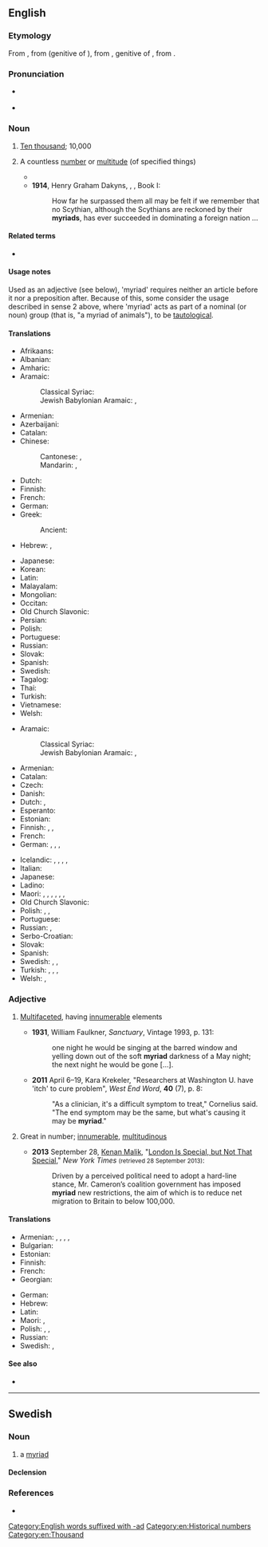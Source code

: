 ==English==
{{was wotd|2009|September|5}}
{{wikipedia}}
{{number box|en|10000}}

===Etymology===
From {{uder|en|fr|myriade}}, from {{uder|en|LL.|myriadis}} (genitive of {{m|la|myrias}}), from {{uder|en|grc|μυριάδος}}, genitive of {{m|grc|μυριάς||number of 10,000}}, from {{m|grc|μυρίος||numberless, countless, infinite}}.

===Pronunciation===
* {{a|UK|US}} {{IPA|en|/ˈmɪɹi.æd/|/ˈmɪɹi.əd/}}
* {{audio|en|en-au-myriad.ogg|Audio (AU)}}

===Noun===
{{en-noun}}

# {{lb|en|historical}} [[ten thousand|Ten thousand]]; 10,000 {{defdate|from 16th c.}}
# A countless [[number]] or [[multitude]] (of specified things) {{defdate|from 16th c.}}
#: {{ux|en|Earth hosts a '''myriad''' of animals.}}
#* {{quote-book|en|year=1834|author={{w|Letitia Elizabeth Landon}}|title=Francesca Carrara|volume=3|page=239|text=A '''myriad''' of beginnings to her intended discourse darted into her mind; but, as is usual in such cases, she chose the one the very worst suited to her purpose. "I never intend to marry," said she, in a faltering voice.}}
#* '''1914''', Henry Graham Dakyns, {{w|Xenophon}}, ''{{w|Cyropaedia}}'', Book I:
#*: How far he surpassed them all may be felt if we remember that no Scythian, although the Scythians are reckoned by their '''myriads''', has ever succeeded in dominating a foreign nation ...

====Related terms====
* {{l|en|tens of thousands}}

====Usage notes====
Used as an adjective (see below), 'myriad' requires neither an article before it nor a preposition after. Because of this, some consider the usage described in sense 2 above, where 'myriad' acts as part of a nominal (or noun) group (that is, "a myriad of animals"), to be [[tautological]].

====Translations====
{{trans-top-also|ten thousand|ten thousand}}
* Afrikaans: {{t|af|magdom}}
* Albanian: {{t+|sq|pafundësi}}
* Amharic: {{t|am|እልፍ|tr=′əlf}}
* Aramaic:
*: Classical Syriac: {{t|syc|ܪܒܘܬܐ|f|tr=rebbūṯā|sc=Syrc}}
*: Jewish Babylonian Aramaic: {{t|arc|רִבּוּתָא|f|tr=ribbūṯā|sc=Hebr}}, {{t|arc|רִבּוֹתָא|f|tr=ribbōṯā|sc=Hebr}}
* Armenian: {{t+|hy|բյուր}}
* Azerbaijani: {{t|az|saysız-hesabsız}}
* Catalan: {{t|ca|miríada|f}}
* Chinese:
*: Cantonese: {{t+|yue|萬|sc=Hani}}, {{t|yue|万|tr=maan6|sc=Hani}}
*: Mandarin: {{t+|cmn|萬|sc=Hani}}, {{t+|cmn|万|tr=wàn|sc=Hani}}
* Dutch: {{t+|nl|myriade|f}}
* Finnish: {{t|fi|myriadi}}
* French: {{t+|fr|myriade|f}}
* German: {{t+|de|Myriade|f}}
* Greek: {{t+|el|μυριάδα|f}}
*: Ancient: {{t|grc|μυριάς|f}}
* Hebrew: {{t+|he|רבבה|tr=revava}}, {{qualifier|biblical}} {{t|he|ריבוא|tr=ribo}}
{{trans-mid}}
* Japanese: {{t+|ja|万|tr=まん, man}}
* Korean: {{t+|ko|만}}
* Latin: {{t|la|myrias}}
* Malayalam: {{t+|ml|അയുതം}}
* Mongolian: {{t+|mn|түм}}
* Occitan: {{t|oc|miriada|f}}
* Old Church Slavonic: {{t|cu|тьма|f}}
* Persian: {{t+|fa|بیور|tr=biwar}}
* Polish: {{t|pl|miriada|f}}
* Portuguese: {{t+|pt|miríade|f}}
* Russian: {{t+|ru|мириа́да|f}}
* Slovak: {{t|sk|myriada|f}}
* Spanish: {{t+|es|miríada|f}}
* Swedish: {{t+|sv|myriad|c}}
* Tagalog: {{t|tl|hindi mabilang}}
* Thai: {{t+|th|หมื่น}}
* Turkish: {{t+|tr|tümen}}
* Vietnamese: {{t+|vi|vạn}}
* Welsh: {{t|cy|deng mil}}
{{trans-bottom}}

{{trans-top|vast diversity or number}}
* Aramaic:
*: Classical Syriac: {{t|syc|ܪܒܘܬܐ|f|tr=rebbūṯā|sc=Syrc}}
*: Jewish Babylonian Aramaic: {{t|arc|רִבּוּתָא|f|tr=ribbūṯā|sc=Hebr}}, {{t|arc|רִבּוֹתָא|f|tr=ribbōṯā|sc=Hebr}}
* Armenian: {{t+|hy|բյուր}}
* Catalan: {{t|ca|miríada|f}}
* Czech: {{t+|cs|myriáda|f}}
* Danish: {{t+|da|myriade|c}}
* Dutch: {{t|nl|een groot aantal}}, {{t+|nl|myriade|f}}
* Esperanto: {{t|eo|miriado}}
* Estonian: {{t|et|müriaad}}
* Finnish: {{t|fi|[[suunnaton]] [[määrä]]}}, {{t|fi|myriadi}}, {{t+|fi|lukematon|alt=lukematon määrä}}
* French: {{t+|fr|myriade|f}}
* German: {{t+|de|Unmenge|f}}, {{t+|de|Myriaden|f-p}}, {{t+|de|Unzahl|f}}, {{t+|de|Vielzahl|f}}
{{trans-mid}}
* Icelandic: {{t|is|mýgrútur|m}}, {{t|is|urmull|f}}, {{t|is|ótal|n}}, {{t|is|ógrynni|n}}, {{t+|is|aragrúi|m}}
* Italian: {{t+|it|miriade|f}}
* Japanese: {{t|ja|八百万|tr=やおよろず, yaoyorozu}}
* Ladino: {{t|lad|alay|m}}
* Maori: {{t|mi|tuauriuri}}, {{t|mi|takitini}}, {{t|mi|tini ngerongero}}, {{t|mi|tini ngero}}, {{t|mi|tini}}, {{t|mi|mano tini}}, {{t|mi|mano tinitini}}
* Old Church Slavonic: {{t|cu|тьма|f}}
* Polish: {{t+|pl|mnóstwo}}, {{t+|pl|masa}}, {{t+|pl|bezlik|m}}
* Portuguese: {{t+|pt|miríade|f}}
* Russian: {{t+|ru|мириа́да|f}}, {{t+|ru|тьма|f}}
* Serbo-Croatian: {{t+|sh|mirijada|f}}
* Slovak: {{t|sk|myriada|f}}
* Spanish: {{t+|es|miríada|f}}
* Swedish: {{t+|sv|myriad|c}}, {{t+|sv|otal|n}}, {{t|sv|otalig mängd|c}}
* Turkish: {{t|tr|çok büyük sayı}}, {{t+|tr|pek çok}}, {{qualifier|colloquial}} {{t+|tr|bir sürü}}, {{t+|tr|sayısız}}
* Welsh: {{t|cy|myrdd|m}}, {{t|cy|myrddiwn|m}}
{{trans-bottom}}

===Adjective===
{{en-adj|-}}

# {{lb|en|modifying a singular noun}} [[multifaceted|Multifaceted]], having [[innumerable]] elements {{defdate|from 18th c.}}
#* '''1931''', William Faulkner, ''Sanctuary'', Vintage 1993, p. 131:
#*: one night he would be singing at the barred window and yelling down out of the soft '''myriad''' darkness of a May night; the next night he would be gone [...].
#* '''2011''' April 6–19, Kara Krekeler, "Researchers at Washington U. have 'itch' to cure problem", ''West End Word'', '''40''' (7), p. 8:
#*: "As a clinician, it's a difficult symptom to treat," Cornelius said. "The end symptom may be the same, but what's causing it may be '''myriad'''."
# {{lb|en|modifying a plural noun}} Great in number; [[innumerable]], [[multitudinous]] {{defdate|from 18th c.}}
#: {{ux|en|Earth hosts '''(a) myriad''' animals.}}
#* '''2013''' September 28, [[w:Kenan Malik|Kenan Malik]], "[http://www.nytimes.com/2013/09/29/opinion/sunday/london-is-special-but-not-that-special.html?ref=opinion London Is Special, but Not That Special]," ''New York Times'' <small>(retrieved 28 September 2013)</small>:
#*: Driven by a perceived political need to adopt a hard-line stance, Mr. Cameron’s coalition government has imposed '''myriad''' new restrictions, the aim of which is to reduce net migration to Britain to below 100,000.

====Translations====
{{trans-top|great in number}}
* Armenian: {{t+|hy|բյուրավոր}}, {{t+|hy|անթիվ}}, {{t+|hy|անհամար}}, {{t+|hy|անհաշիվ}}, {{t+|hy|բյուր}}
* Bulgarian: {{t+|bg|безчетен}}
* Estonian: {{t|et|loendamatu}}
* Finnish: {{t+|fi|lukematon}}
* French: {{t+|fr|nombreux}}
* Georgian: {{t|ka|მირიადი}}
{{trans-mid}}
* German: {{t+|de|unzählig}}
* Hebrew: {{t+|he|רבבה|f|tr=r"vavah|sc=Hebr}}
* Latin: {{t|la|permulti|m-p}}
* Maori: {{t|mi|tini}}, {{t|mi|tinitini}}
* Polish: {{t+|pl|niezliczony}}, {{t|pl|nieprzeliczony}}, {{t|pl|nieprzebrany}}
* Russian: {{t+|ru|мириады}}
* Swedish: {{t+|sv|otalig}}, {{t+|sv|oräknelig}}
{{trans-bottom}}

====See also====
* {{l|en|plethora}}

[[Category:English words suffixed with -ad]]
[[Category:en:Historical numbers]]
[[Category:en:Thousand]]

----

==Swedish==

===Noun===
{{sv-noun|c}}

# a [[#English|myriad]]

====Declension====
{{sv-infl-noun-c-er}}

===References===
* {{R:svenska.se|saol}}
